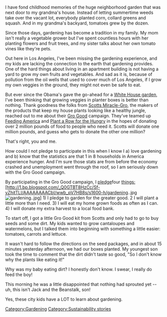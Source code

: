 I have fond childhood memories of the huge neighborhood garden that was next door to my grandma's house. Instead of letting summertime weeds take over the vacant lot, everybody planted corn, collard greens and squash. And in my grandma's backyard, tomatoes grew by the dozen.

Since those days, gardening has become a tradition in my family. My mom isn't really a vegetable grower but I've spent countless hours with her planting flowers and fruit trees, and my sister talks about her own tomato vines like they're pets.

Out here in Los Angeles, I've been missing the gardening experience, and my kids are lacking the connection to the earth that gardening provides. One of the hard things about living in an apartment building is not having a yard to grow my own fruits and vegetables. And sad as it is, because of pollution from the oil wells that used to cover much of Los Angeles, if I grow my own veggies in the ground, they might not even be safe to eat.

But ever since the Obama's gave the go-ahead for a [http://www.whitehouse.gov/blog/09/03/20/Spring-Gardening/ White House garden], I've been thinking that growing veggies in planter boxes is better than nothing. Thank goodness the folks from [http://www.scotts.com/ Scotts Miracle-Gro], the makers of the products that keep my house plants looking like a healthy jungle, reached out to me about their [http://www.scotts.com/smg/brand/grogood/?campaign=rdggdotcom Gro Good] campaign. They've teamed up [http://feedingamerica.org/ Feeding America] and [http://www.gardenwriters.org/gwa.php?p=par/index.html Plant a Row for the Hungry] in the hopes of donating over 2 million pounds of food to people who need it. Scotts will donate one million pounds, and guess who gets to donate the other one million?

That's right, you and me.

How could I not pledge to participate in this when I know I a) love gardening and b) know that the statistics are that 1 in 8 households in America experience hunger. And I'm sure those stats are from before the economy crashed and unemployment went through the roof, so I am seriously down with the Gro Good campaign.

By participating in the Gro Good campaign, I [http://www.scotts.com/smg/brand/grogood/takePledge.jsp pledge ]four things:[http://1.bp.blogspot.com/_Q0GTBT8HzCc/Sf-vZhitTLI/AAAAAAAACbI/wwb_pV7HB8s/s1600-h/gardening..jpg [[Image:gardening..jpg]]]
1) I pledge to garden for the greater good.
2 I will plant a little more than I need.
3) I will eat my home grown foods as often as I can.
4) I will donate my extra harvest to a local food bank.

To start off, I got a little Gro Good kit from Scotts and only had to go to buy seeds and some dirt. My kids wanted to grow cantaloupes and watermelons, but I talked them into beginning with something a little easier: tomatoes, carrots and lettuce.

It wasn't hard to follow the directions on the seed packages, and in about 15 minutes yesterday afternoon, we had our boxes planted. My youngest son took the time to comment that the dirt didn't taste so good, "So I don't know why the plants like eating it!"

Why was my baby eating dirt? I honestly don't know. I swear, I really do feed the boy!

This morning he was a little disappointed that nothing had sprouted yet -- uh, this isn't Jack and the Beanstalk, son!

Yes, these city kids have a LOT to learn about gardening.

{{attrib|url=http://www.losangelista.com/2009/05/starting-gro-good-garden-you-can-do-it.html|author=Los Angelista|license=[http://creativecommons.org/licenses/by/3.0/ Creative Commons Attribution 3.0 License]}}

[[Category:Gardening]]
[[Category:Sustainability stories]]